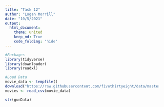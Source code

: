 ```yaml
---
title: "Task 12"
author: "Logan Morrill"
date: "10/5/2021"
output: 
  html_document:
    theme: united
    keep_md: True
    code_folding: 'hide'
---
```


```r
#Packages
library(tidyverse)
library(downloader)
library(readxl)
```

```r
#Load Data
movie_data <- tempfile()
download("https://raw.githubusercontent.com/fivethirtyeight/data/master/fandango/fandango_score_comparison.csv", movie_data, mode = "wb")
movies <- read_csv(movie_data)

str(gunData)
```
